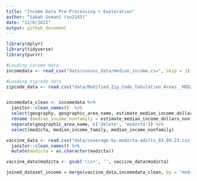 ```yaml
---
title: "Income Data Pre-Processing + Exploration"
author: "Sabah Usmani (su2145)"
date: "12/6/2022"
output: github_document
---
```


```r
library(dplyr)
library(tidyverse)
library(purrr)
```

```r
#Loading income data 
incomedata <- read_csv("data/census_data/median_income.csv", skip = 1)

#Loading zipcode data 
zipcode_data <- read.csv("data/Modified_Zip_Code_Tabulation_Areas__MODZCTA_.csv")


incomedata_clean <- incomedata %>%  
  janitor::clean_names()  %>%
  select(geography, geographic_area_name, estimate_median_income_dollars_families_families, estimate_median_income_dollars_nonfamily_households_nonfamily_households) %>%
  rename (median_income_nonfamily = estimate_median_income_dollars_nonfamily_households_nonfamily_households, median_income_family = estimate_median_income_dollars_families_families) %>% 
  separate(geographic_area_name, c('delete', 'modzcta')) %>% 
  select(modzcta, median_income_family, median_income_nonfamily)

vaccine_data <- read.csv("data/coverage-by-modzcta-adults_03.09.22.csv") %>%
  janitor::clean_names() %>%
  mutate(modzcta = as.character(modzcta))

vaccine_data$modzcta <- gsub('\\s+', '', vaccine_data$modzcta)

```

```r
joined_dataset_income = merge(vaccine_data,incomedata_clean, by = "modzcta", all.x = TRUE)
```


